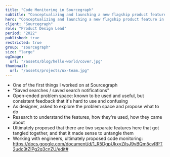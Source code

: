 ```yaml
---
title: "Code Monitoring in Sourcegraph"
subtitle: "Conceptualizing and launching a new flagship product feature in Sourcegraph."
hero: "Conceptualizing and launching a new flagship product feature in Sourcegraph"
client: "Sourcegraph"
role: "Product Design Lead"
period: "2022"
published: true
restricted: true
group: "sourcegraph"
size: "large"
ogImage:
  url: "/assets/blog/hello-world/cover.jpg"
thumbnail:
  url: "/assets/projects/ux-team.jpg"
---
```


- One of the first things I worked on at Sourcegraph
- "Saved searches / saved search notifications"
- Open-ended problem space: known to be used and useful, but consistent feedback that it's hard to use and confusing
- As designer, asked to explore the problem space and propose what to do
- Research to understand the features, how they're used, how they came about
- Ultimately proposed that there are two separate features here that got tangled together, and that it made sense to untangle them
- Working with engineers, ultimately proposed code monitoring: https://docs.google.com/document/d/1_R5DgpUkxyZilsJ9vBQm5cvRPT2udc3tZIPg2q3cnZU/edit#
